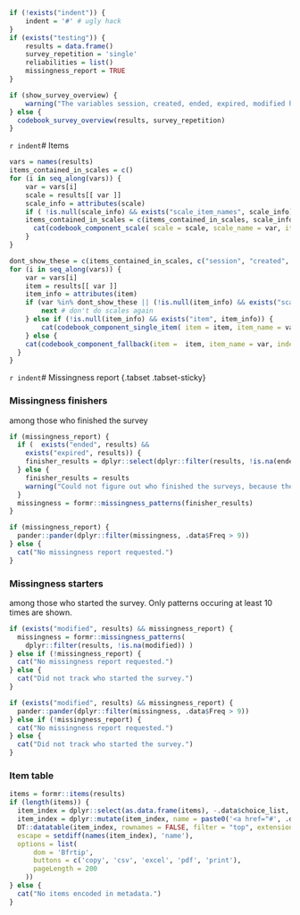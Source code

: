 ```r
if (!exists("indent")) {
	indent = '#' # ugly hack
}
if (exists("testing")) {
	results = data.frame()
	survey_repetition = 'single'
	reliabilities = list()
	missingness_report = TRUE
}
```

```r
if (show_survey_overview) {
    warning("The variables session, created, ended, expired, modified have to be defined for automatic survey duration calculations to work.")
} else {
  codebook_survey_overview(results, survey_repetition)
}
```


`r indent`# Items

```r
vars = names(results)
items_contained_in_scales = c()
for (i in seq_along(vars)) {
	var = vars[i]
	scale = results[[ var ]]
	scale_info = attributes(scale)
	if ( !is.null(scale_info) && exists("scale_item_names", scale_info)) {
  	items_contained_in_scales = c(items_contained_in_scales, scale_info$scale_item_names)
	  cat(codebook_component_scale( scale = scale, scale_name = var, items = dplyr::select(results, rlang::UQS(rlang::quos(scale_info$scale_item_names))), reliabilities = reliabilities[[var]], indent = indent))
	}
}
```

```r
dont_show_these = c(items_contained_in_scales, c("session", "created", "modified", "expired", "ended"))
for (i in seq_along(vars)) {
	var = vars[i]
	item = results[[ var ]]
	item_info = attributes(item)
	if (var %in% dont_show_these || (!is.null(item_info) && exists("scale_item_names", item_info))) {
		next # don't do scales again
	} else if (!is.null(item_info) && exists("item", item_info)) {
		cat(codebook_component_single_item( item = item, item_name = var, indent = indent ))
	} else {
    cat(codebook_component_fallback(item =  item, item_name = var, indent = indent))
  }
}
```


`r indent`# Missingness report {.tabset .tabset-sticky}

### Missingness finishers

among those who finished the survey

```r
if (missingness_report) {
  if (  exists("ended", results) &&
    exists("expired", results)) {
    finisher_results = dplyr::select(dplyr::filter(results, !is.na(ended)), -.data$expired, -.data$ended) 
  } else {
    finisher_results = results
    warning("Could not figure out who finished the surveys, because the variables expired and ended were missing.")
  }
  missingness = formr::missingness_patterns(finisher_results)
}
```
```r
if (missingness_report) {
  pander::pander(dplyr::filter(missingness, .data$Freq > 9))
} else {
  cat("No missingness report requested.")
}
```



### Missingness starters

among those who started the survey. Only patterns occuring at least 10 times are shown.

```r
if (exists("modified", results) && missingness_report) {
  missingness = formr::missingness_patterns(
  	dplyr::filter(results, !is.na(modified)) )
} else if (!missingness_report) {
  cat("No missingness report requested.")
} else {
  cat("Did not track who started the survey.")
}
```
```r
if (exists("modified", results) && missingness_report) {
  pander::pander(dplyr::filter(missingness, .data$Freq > 9))
} else if (!missingness_report) {
  cat("No missingness report requested.")
} else {
  cat("Did not track who started the survey.")
}
```


### Item table
```r
items = formr::items(results)
if (length(items)) {
  item_index = dplyr::select(as.data.frame(items), -.data$choice_list, -.data$index)
  item_index = dplyr::mutate(item_index, name = paste0('<a href="#', .data$name, '">', .data$name, '</a>'))
  DT::datatable(item_index, rownames = FALSE, filter = "top", extensions = 'Buttons', 
  escape = setdiff(names(item_index), 'name'),
  options = list(
      dom = 'Bfrtip',
      buttons = c('copy', 'csv', 'excel', 'pdf', 'print'),
      pageLength = 200
    ))
} else {
  cat("No items encoded in metadata.")
}
```
